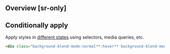 ## Overview [sr-only]
<Overview/>

## Conditionally apply
Apply styles in [different states](/docs/states-and-queries) using selectors, media queries, etc.
```html
<div class="background-blend-mode:normal**:hover** background-blend-mode:normal**@sm** background-blend-mode:normal**@dark** background-blend-mode:normal**@print**">…</div>
```

